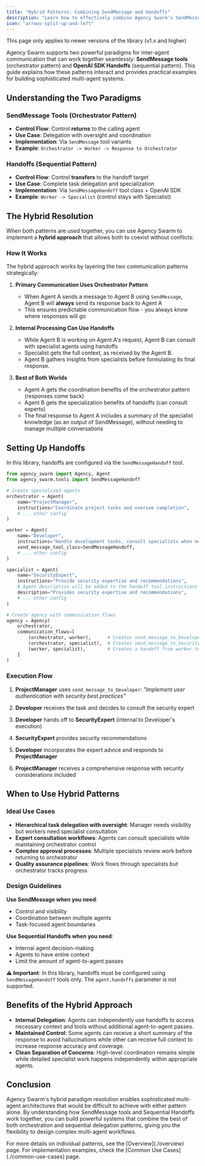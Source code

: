 ```yaml
---
title: "Hybrid Patterns: Combining SendMessage and Handoffs"
description: "Learn how to effectively combine Agency Swarm's SendMessage tools with OpenAI SDK Handoffs for sophisticated multi-agent coordination."
icon: "arrows-split-up-and-left"
---
```

<Warning>
This page only applies to newer versions of the library (v1.x and higher)
</Warning>

Agency Swarm supports two powerful paradigms for inter-agent communication that can work together seamlessly: **SendMessage tools** (orchestrator pattern) and **OpenAI SDK Handoffs** (sequential pattern). This guide explains how these patterns interact and provides practical examples for building sophisticated multi-agent systems.

## Understanding the Two Paradigms

### SendMessage Tools (Orchestrator Pattern)
- **Control Flow**: Control **returns** to the calling agent
- **Use Case**: Delegation with oversight and coordination
- **Implementation**: Via `SendMessage` tool variants
- **Example**: `Orchestrator -> Worker -> Response to Orchestrator`

### Handoffs (Sequential Pattern)
- **Control Flow**: Control **transfers** to the handoff target
- **Use Case**: Complete task delegation and specialization
- **Implementation**: Via `SendMessageHandoff` tool class + OpenAI SDK
- **Example**: `Worker -> Specialist` (control stays with Specialist)

## The Hybrid Resolution

When both patterns are used together, you can use Agency Swarm to implement a **hybrid approach** that allows both to coexist without conflicts:

### How It Works

The hybrid approach works by layering the two communication patterns strategically:

1. **Primary Communication Uses Orchestrator Pattern**
   - When Agent A sends a message to Agent B using `SendMessage`, Agent B will **always** send its response back to Agent A
   - This ensures predictable communication flow - you always know where responses will go

2. **Internal Processing Can Use Handoffs**
   - While Agent B is working on Agent A's request, Agent B can consult with specialist agents using handoffs
   - Specialist gets the full context, as received by the Agent B.
   - Agent B gathers insights from specialists before formulating its final response.

3. **Best of Both Worlds**
   - Agent A gets the coordination benefits of the orchestrator pattern (responses come back)
   - Agent B gets the specialization benefits of handoffs (can consult experts)
   - The final response to Agent A includes a summary of the specialist knowledge (as an output of SendMessage), without needing to manage multiple conversations

## Setting Up Handoffs

In this library, handoffs are configured via the `SendMessageHandoff` tool.

```python
from agency_swarm import Agency, Agent
from agency_swarm.tools import SendMessageHandoff

# Create specialized agents
orchestrator = Agent(
    name="ProjectManager",
    instructions="Coordinate project tasks and oversee completion",
    # ... other config
)

worker = Agent(
    name="Developer",
    instructions="Handle development tasks, consult specialists when needed",
    send_message_tool_class=SendMessageHandoff,
    # ... other config
)

specialist = Agent(
    name="SecurityExpert",
    instructions="Provide security expertise and recommendations",
    # Agent description will be added to the handoff tool instructions
    description="Provides security expertise and recommendations",
    # ... other config
)

# Create agency with communication flows
agency = Agency(
    orchestrator,
    communication_flows=[
        (orchestrator, worker),      # Creates send_message_to_Developer tool
        (orchestrator, specialist),  # Creates send_message_to_SecurityExpert tool
        (worker, specialist),        # Creates a handoff from worker to specialist (since worker has a special send message class)
    ]
)
```

### Execution Flow

1. **ProjectManager** uses `send_message_to_Developer`: *"Implement user authentication with security best practices"*

2. **Developer** receives the task and decides to consult the security expert

3. **Developer** hands off to **SecurityExpert** (internal to Developer's execution)

4. **SecurityExpert** provides security recommendations

5. **Developer** incorporates the expert advice and responds to **ProjectManager**

6. **ProjectManager** receives a comprehensive response with security considerations included

## When to Use Hybrid Patterns

### Ideal Use Cases

- **Hierarchical task delegation with oversight**: Manager needs visibility but workers need specialist consultation
- **Expert consultation workflows**: Agents can consult specialists while maintaining orchestrator control
- **Complex approval processes**: Multiple specialists review work before returning to orchestrator
- **Quality assurance pipelines**: Work flows through specialists but orchestrator tracks progress

### Design Guidelines

**Use SendMessage when you need**:
- Control and visibility
- Coordination between multiple agents
- Task-focused agent boundaries

**Use Sequential Handoffs when you need**:
- Internal agent decision-making
- Agents to have entire context
- Limit the amount of agent-to-agent passes

**⚠️ Important**: In this library, handoffs must be configured using `SendMessageHandoff` tools only. The `agent.handoffs` parameter is not supported.

## Benefits of the Hybrid Approach

- **Internal Delegation**: Agents can independently use handoffs to access necessary context and tools without additional agent-to-agent passes. 
- **Maintained Control**: Some agents can receive a short summary of the response to avoid hallucinations while other can receive full context to increase response accuracy and coverage. 
- **Clean Separation of Concerns**: High-level coordination remains simple while detailed specialist work happens independently within appropriate agents. 

## Conclusion

Agency Swarm's hybrid paradigm resolution enables sophisticated multi-agent architectures that would be difficult to achieve with either pattern alone.
By understanding how SendMessage tools and Sequential Handoffs work together, you can build powerful systems that combine the best of both orchestration
and sequential delegation patterns, giving you the flexibility to design complex multi-agent workflows.

<Note>
For more details on individual patterns, see the [Overview](./overview) page. For implementation examples, check the [Common Use Cases](./common-use-cases) page.
</Note>

